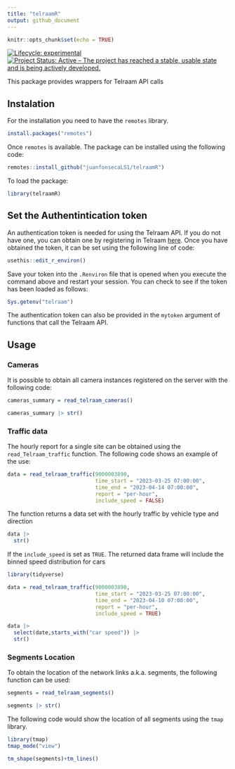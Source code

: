 ```yaml
---
title: "telraamR"
output: github_document
---
```



```r
knitr::opts_chunk$set(echo = TRUE)
```

<!-- badges: start -->
[![Lifecycle: experimental](https://img.shields.io/badge/lifecycle-experimental-orange.svg)](https://lifecycle.r-lib.org/articles/stages.html#experimental)
[![Project Status: Active – The project has reached a stable, usable state and is being actively developed.](https://www.repostatus.org/badges/latest/active.svg)](https://www.repostatus.org/#active)
<!-- badges: end -->

This package provides wrappers for Telraam API calls

## Instalation

For the installation you need to have the `remotes` library.

```r
install.packages("remotes")
```

Once `remotes` is available. The package can be installed using the following code:

```r
remotes::install_github("juanfonsecaLS1/telraamR")
```

To load the package:

```r
library(telraamR)
```


## Set the Authentintication token

An authentication token is needed for using the Telraam API. If you do not have one, you can obtain one by registering in Telraam [here](https://www.telraam.net/en/register). Once you have obtained the token, it can be set using the following line of code:

```r
usethis::edit_r_environ()
```

Save your token into the `.Renviron` file that is opened when you execute the command above and restart your session.
You can check to see if the token has been loaded as follows:

```r
Sys.getenv("telraam")
```


The authentication token can also be provided in the `mytoken` argument of functions that call the Telraam API.

## Usage

### Cameras

It is possible to obtain all camera instances registered on the server with the following code:

```r
cameras_summary = read_telraam_cameras()

cameras_summary |> str()
```


### Traffic data

The hourly report for a single site can be obtained using the `read_Telraam_traffic` function. The following code shows an example of the use:

```r
data = read_telraam_traffic(9000003890,
                            time_start = "2023-03-25 07:00:00",
                            time_end = "2023-04-14 07:00:00",
                            report = "per-hour",
                            include_speed = FALSE)
```

The function returns a data set with the hourly traffic by vehicle type and direction

```r
data |>
  str()
```


If the `include_speed` is set as `TRUE`. The returned data frame will include the binned speed distribution for cars

```r
library(tidyverse)
```


```r
data = read_telraam_traffic(9000003890,
                            time_start = "2023-03-25 07:00:00",
                            time_end = "2023-04-10 07:00:00",
                            report = "per-hour",
                            include_speed = TRUE)

data |>
  select(date,starts_with("car speed")) |>
  str()
```

### Segments Location

To obtain the location of the network links a.k.a. segments, the following function can be used:

```r
segments = read_telraam_segments()

segments |> str()
```
The following code would show the location of all segments using the `tmap` library.

```r
library(tmap)
tmap_mode("view")

tm_shape(segments)+tm_lines()
```


